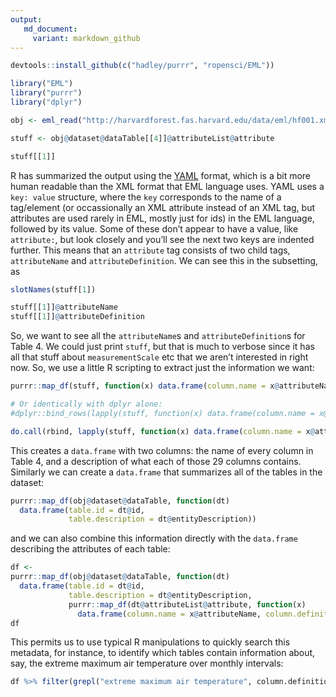 ```yaml
---
output:
   md_document:
     variant: markdown_github
---
```





```r
devtools::install_github(c("hadley/purrr", "ropensci/EML"))
```

```r
library("EML")
library("purrr")
library("dplyr")
```

```r
obj <- eml_read("http://harvardforest.fas.harvard.edu/data/eml/hf001.xml")
```


```r
stuff <- obj@dataset@dataTable[[4]]@attributeList@attribute

stuff[[1]]
```


R has summarized the output using the [YAML](https://en.wikipedia.org/wiki/YAML) format, which is a bit more human readable than the XML format that EML language uses.  YAML uses a `key: value` structure, where the `key` corresponds to the name of a tag/element (or occassionally an XML attribute instead of an XML tag, but attributes are used rarely in EML, mostly just for ids) in the EML language, followed by its value.  Some of these don't appear to have a value, like `attribute:`, but look closely and you'll see the next two keys are indented further.  This means that an `attribute` tag consists of two child tags, `attributeName` and `attributeDefinition`.  We can see this in the subsetting, as 

```r
slotNames(stuff[1])

stuff[[1]]@attributeName
stuff[[1]]@attributeDefinition
```

So, we want to see all the `attributeName`s and `attributeDefinition`s for Table 4.  We could just print `stuff`, but that is much to verbose since it has all that stuff about `measurementScale` etc that we aren't interested in right now.  So, we use a little R scripting to extract just the information we want:

```r
purrr::map_df(stuff, function(x) data.frame(column.name = x@attributeName, definition = x@attributeDefinition))

# Or identically with dplyr alone:
#dplyr::bind_rows(lapply(stuff, function(x) data.frame(column.name = x@attributeName, definition = x@attributeDefinition)))

do.call(rbind, lapply(stuff, function(x) data.frame(column.name = x@attributeName, definition = x@attributeDefinition)))

```

This creates a `data.frame` with two columns: the name of every column in Table 4, and a description of what each of those 29 columns contains.  Similarly we can create a `data.frame` that summarizes all of the tables in the dataset:

```r
purrr::map_df(obj@dataset@dataTable, function(dt) 
  data.frame(table.id = dt@id,
             table.description = dt@entityDescription))
```

and we can also combine this information directly with the `data.frame` describing the attributes of each table:

```r
df <-
purrr::map_df(obj@dataset@dataTable, function(dt) 
  data.frame(table.id = dt@id,
             table.description = dt@entityDescription, 
             purrr::map_df(dt@attributeList@attribute, function(x) 
               data.frame(column.name = x@attributeName, column.definition = x@attributeDefinition))))
df
```


This permits us to use typical R manipulations to quickly search this metadata, for instance, to identify which tables contain information about, say, the extreme maximum air temperature over monthly intervals:

```r
df %>% filter(grepl("extreme maximum air temperature", column.definition), grepl("monthly", table.description))

```